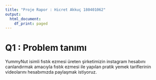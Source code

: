 ```yaml
---
title: "Proje Rapor : Hicret Akkuç 180401062"
output:
  html_document:
    df_print: paged
---
```


# Q1 : Problem tanımı

YummyNut isimli fıstık ezmesi üreten şirketimizin instagram hesabını canlandırmak amacıyla fıstık ezmesi ile yapılan pratik yemek tariflerinin videolarını hesabımızda paylaşmak istiyoruz.
